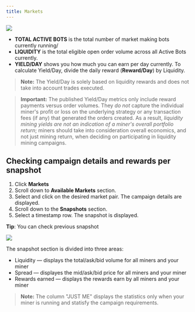 ```yaml
---
title: Markets
---
```


![](/img/miner-home.png)

- **TOTAL ACTIVE BOTS** is the total number of market making bots currently running/
- **LIQUIDITY** is the total eligible open order volume across all Active Bots currently.
- **YIELD/DAY** shows you how much you can earn per day currently. To calculate Yield/Day, divide the daily reward (**Reward/Day**) by Liquidity.

> **Note:** The Yield/Day is solely based on liquidity rewards and does not take into account trades executed.

> **Important:** The published Yield/Day metrics only include reward payments versus order volumes. They _do not_ capture the individual miner's profit or loss on the underlying strategy or any transaction fees (if any) that generated the orders created. As a result, _liquidity mining yields are not an indication of a miner's overall portfolio return_; miners should take into consideration overall economics, and not just mining return, when deciding on participating in liquidity mining campaigns.

## Checking campaign details and rewards per snapshot

1. Click <b>Markets</b>
2. Scroll down to **Available Markets** section.
3. Select and click on the desired market pair. The campaign details are displayed.
4. Scroll down to the **Snapshots** section.
5. Select a timestamp row. The snapshot is displayed.

**Tip**: You can check previous snapshot

![](/img/market-pair-snapshot.png)

The snapshot section is divided into three areas:

- Liquidity — displays the total/ask/bid volume for all miners and your miner
- Spread — displayes the mid/ask/bid price for all miners and your miner
- Rewards earned — displays the rewards earn by all miners and your miner

> **Note:** The column "JUST ME" displays the statistics only when your miner is running and statisfy the campaign requirements.
